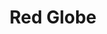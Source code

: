 ---
title: "Red Globe"
meta_title: "Red Globe craft"
description: "Craft de Red Globe"
rank: "a"
draft: false
name: "Red Globe"
recipe_img: "https://wiki.pokexgames.com/images/5/5d/Red_Globe.png"
level: 94
craft_time: 86400
result: 1
value_npc: 1
ingredients:
  - name: "Glass"
    quantity: 100
    item_img: "https://wiki.pokexgames.com/images/1/15/Glass.png"
    value_npc: 1
  - name: "Big Crystal"
    quantity: 10
    item_img: "https://wiki.pokexgames.com/images/c/c4/Big_Crystal.png"
    value_npc: 1
  - name: "Fire Stone"
    quantity: 1
    item_img: "https://wiki.pokexgames.com/images/9/9a/Fire-stone.gif"
    value_npc: 1
  - name: "Mini Wings"
    quantity: 5
    item_img: "https://wiki.pokexgames.com/images/c/c4/Mini_Wings.png"
    value_npc: 1
  - name: "Great Petal"
    quantity: 200
    item_img: "https://wiki.pokexgames.com/images/8/86/Great_Petal.png"
    value_npc: 1
  - name: "Platinum Bar"
    quantity: 4
    item_img: "https://wiki.pokexgames.com/images/d/d2/Platinum_Bar.png"
    value_npc: 1
---